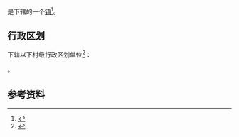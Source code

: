 {{中国乡级行政区|42/09/82/108/000}}

'''{{PAGENAMEBASE}}'''是{{PRC admin/fullname|42/09/82/108/000|3}}下辖的一个[[行政建制镇|镇]]<ref>{{PRC admin/ref sgc|{{PRC admin/parent|42/09/82/108/000}}}}</ref>。

== 行政区划 ==
{{PAGENAMEBASE}}下辖以下村级行政区划单位<ref>{{PRC admin/ref sgc|42/09/82/108/000}}</ref>：

{{PRC admin/children|42/09/82/108/000}}。

== 参考资料 ==
{{reflist}}

{{湖北行政区划小作品}}
{{PRC admin/navcat|42/09/82/108/000}}